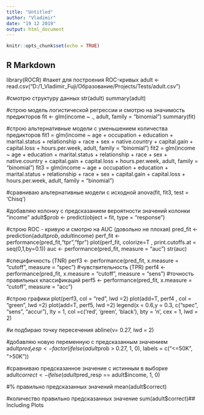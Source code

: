 ---
title: "Untitled"
author: "Vladimir"
date: "19 12 2019"
output: html_document
---

```{r setup, include=FALSE}
knitr::opts_chunk$set(echo = TRUE)
```

## R Markdown

library(ROCR) #пакет для построения ROC-кривых
adult <- read.csv("D:/1_Vladimir_Fuji/Образование/Projects/Tests/adult.csv")

#смотрю структуру данных
str(adult) 
summary(adult)

#строю модель логистической регрессии и смотрю на значимость предикторов
fit  <- glm(income ~ ., adult, family = "binomial")
summary(fit)

#строю альтернативные модели с уменьшением количества предикторов
fit1 = glm(income ~ age + occupation + education + marital.status + relationship + race + sex + native.country + capital.gain + capital.loss + 
             hours.per.week, adult, family = "binomial")
fit2 = glm(income ~ age + education + marital.status + relationship + race + sex + native.country + capital.gain + capital.loss + 
             hours.per.week, adult, family = "binomial")
fit3 = glm(income ~ age + occupation + education + marital.status + relationship + race + sex + capital.gain + capital.loss + 
             hours.per.week, adult, family = "binomial")

#сравниваю альтернативные модели с исходной
anova(fit, fit3, test = 'Chisq')

#добавляю колонку с предсказанием вероятности значений колонки "income"
adult$prob  <- predict(object = fit, type = "response")

#строю ROC - кривую и смотрю на AUC (довольно не плохая)
pred_fit <- prediction(adult$prob, adult$income)
perf_fit <- performance(pred_fit,"tpr","fpr")
plot(perf_fit, colorize=T , print.cutoffs.at = seq(0,1,by=0.1))
auc  <- performance(pred_fit, measure = "auc")
str(auc)

#специфичность (TNR)
perf3  <- performance(pred_fit, x.measure = "cutoff", measure = "spec")
#чувствительность (TPR)
perf4  <- performance(pred_fit, x.measure = "cutoff", measure = "sens")
#точность правильных классификаций
perf5  <- performance(pred_fit, x.measure = "cutoff", measure = "acc")

#строю графики
plot(perf3, col = "red", lwd =2)
plot(add=T, perf4 , col = "green", lwd =2)
plot(add=T, perf5, lwd =2)
legend(x = 0.6,y = 0.3, c("spec", "sens", "accur"), 
       lty = 1, col =c('red', 'green', 'black'), bty = 'n', cex = 1, lwd = 2)

#и подбираю точку пересечения
abline(v= 0.27, lwd = 2)

#добавляю новую переменную с предсказанным значением
adult$pred_resp  <- factor(ifelse(adult$prob > 0.27, 1, 0), labels = c("<=50K", ">50K"))

#сравниваю предсказанное значение с истинным в выборке
adult$correct  <- ifelse(adult$pred_resp == adult$income, 1, 0)

#% правильно предсказанных значений
mean(adult$correct)

#количество правильно предсказанных значение
sum(adult$correct)## Including Plots
